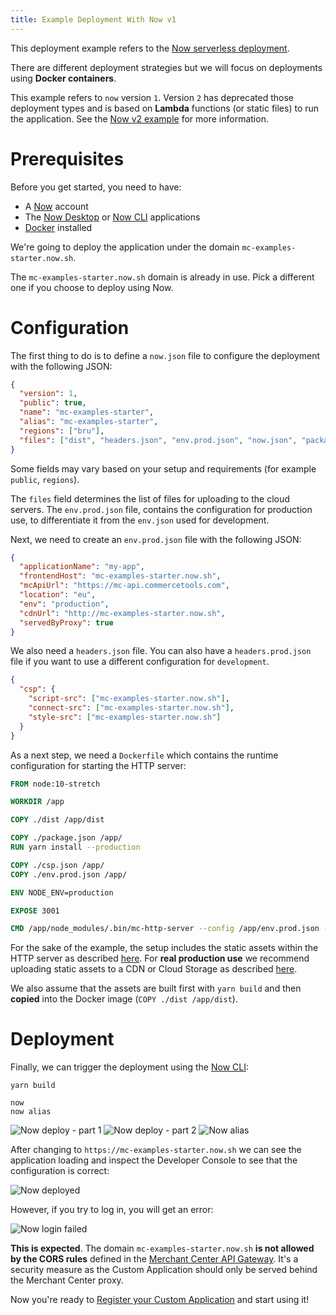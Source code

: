 ```yaml
---
title: Example Deployment With Now v1
---
```


This deployment example refers to the [Now serverless deployment](https://zeit.co/now).

There are different deployment strategies but we will focus on deployments using **Docker containers**.

<Warning>

This example refers to `now` version `1`. Version `2` has deprecated those deployment types and is based on **Lambda** functions (or static files) to run the application. See the [Now v2 example](/deployment/example-now-v2) for more information.

</Warning>

# Prerequisites

Before you get started, you need to have:

- A [Now](https://zeit.co/signup) account
- The [Now Desktop](https://zeit.co/download) or [Now CLI](https://zeit.co/download#now-cli) applications
- [Docker](https://docs.docker.com/install/) installed

We're going to deploy the application under the domain `mc-examples-starter.now.sh`.

<Info>

The `mc-examples-starter.now.sh` domain is already in use. Pick a different one if you choose to deploy using Now.

</Info>

# Configuration

The first thing to do is to define a `now.json` file to configure the deployment with the following JSON:

```json
{
  "version": 1,
  "public": true,
  "name": "mc-examples-starter",
  "alias": "mc-examples-starter",
  "regions": ["bru"],
  "files": ["dist", "headers.json", "env.prod.json", "now.json", "package.json"]
}
```

Some fields may vary based on your setup and requirements (for example `public`, `regions`).

The `files` field determines the list of files for uploading to the cloud servers. The `env.prod.json` file, contains the configuration for production use, to differentiate it from the `env.json` used for development.

Next, we need to create an `env.prod.json` file with the following JSON:

```json
{
  "applicationName": "my-app",
  "frontendHost": "mc-examples-starter.now.sh",
  "mcApiUrl": "https://mc-api.commercetools.com",
  "location": "eu",
  "env": "production",
  "cdnUrl": "http://mc-examples-starter.now.sh",
  "servedByProxy": true
}
```

We also need a `headers.json` file. You can also have a `headers.prod.json` file if you want to use a different configuration for `development`.

```json
{
  "csp": {
    "script-src": ["mc-examples-starter.now.sh"],
    "connect-src": ["mc-examples-starter.now.sh"],
    "style-src": ["mc-examples-starter.now.sh"]
  }
}
```

As a next step, we need a `Dockerfile` which contains the runtime configuration for starting the HTTP server:

```dockerfile
FROM node:10-stretch

WORKDIR /app

COPY ./dist /app/dist

COPY ./package.json /app/
RUN yarn install --production

COPY ./csp.json /app/
COPY ./env.prod.json /app/

ENV NODE_ENV=production

EXPOSE 3001

CMD /app/node_modules/.bin/mc-http-server --config /app/env.prod.json --csp /app/csp.json --use-local-assets
```

For the sake of the example, the setup includes the static assets within the HTTP server as described [here](/deployment/serving-static-assets#serving-assets-using-the-http-server). For **real production use** we recommend uploading static assets to a CDN or Cloud Storage as described [here](/deployment/serving-static-assets#serving-assets-on-a-remote-cdn-or-cloud-storage).

We also assume that the assets are built first with `yarn build` and then **copied** into the Docker image (`COPY ./dist /app/dist`).

# Deployment

Finally, we can trigger the deployment using the [Now CLI](https://zeit.co/download#now-cli):

```console noPromptLines="2"
yarn build

now
now alias
```

![Now deploy - part 1](/images/mc-dev-now_1.png)
![Now deploy - part 2](/images/mc-dev-now_2.png)
![Now alias](/images/mc-dev-now-alias.png)

After changing to `https://mc-examples-starter.now.sh` we can see the application loading and inspect the Developer Console to see that the configuration is correct:

![Now deployed](/images/mc-dev-now-deployed.png)

However, if you try to log in, you will get an error:

![Now login failed](/images/mc-dev-now-login-failed.png)

**This is expected**. The domain `mc-examples-starter.now.sh` **is not allowed by the CORS rules** defined in the [Merchant Center API Gateway](/main-concepts/api-gateway). It's a security measure as the Custom Application should only be served behind the Merchant Center proxy.

Now you're ready to [Register your Custom Application](/deployment/register-applications) and start using it!
